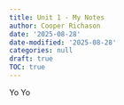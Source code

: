 ```yaml
---
title: Unit 1 - My Notes
author: Cooper Richason
date: '2025-08-28'
date-modified: '2025-08-28'
categories: null
draft: true
TOC: true
---
```


Yo Yo
